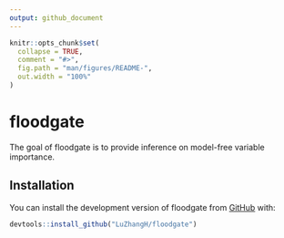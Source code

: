 ```yaml
---
output: github_document
---
```


<!-- README.md is generated from README.Rmd. Please edit that file -->

```r
knitr::opts_chunk$set(
  collapse = TRUE,
  comment = "#>",
  fig.path = "man/figures/README-",
  out.width = "100%"
)
```

# floodgate

The goal of floodgate is to provide inference on model-free variable importance.

## Installation

You can install the development version of floodgate from [GitHub](https://github.com/) with:

``` r
devtools::install_github("LuZhangH/floodgate")
```
